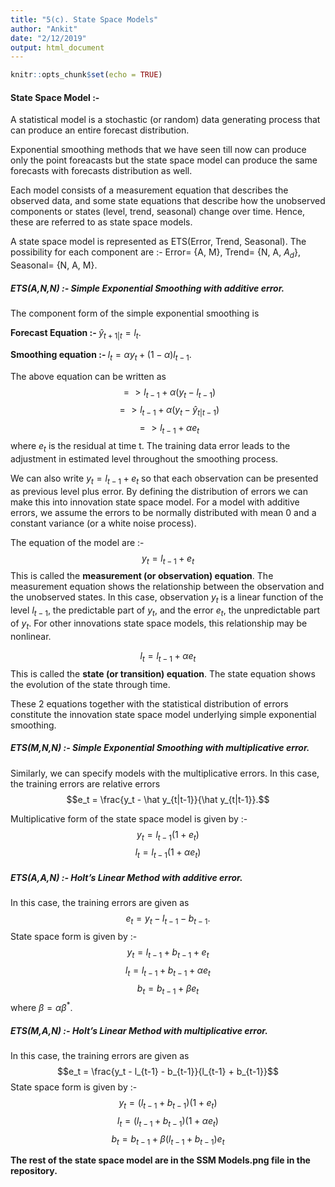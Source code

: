 ```yaml
---
title: "5(c). State Space Models"
author: "Ankit"
date: "2/12/2019"
output: html_document
---
```


```r
knitr::opts_chunk$set(echo = TRUE)
```

#### State Space Model :-
A statistical model is a stochastic (or random) data generating process that can produce an entire forecast distribution.

Exponential smoothing methods that we have seen till now can produce only the point foreacasts but the state space model can produce the same forecasts with forecasts distribution as well.

Each model consists of a measurement equation that describes the observed data, and some state equations that describe how the unobserved components or states (level, trend, seasonal) change over time. Hence, these are referred to as state space models.

A state space model is represented as ETS(Error, Trend, Seasonal). 
The possibility for each component are :- Error= {A, M}, Trend= {N, A, $A_d$}, Seasonal= {N, A, M}.

##### ETS(A,N,N) :- Simple Exponential Smoothing with additive error.

The component form of the simple exponential smoothing is 

**Forecast Equation :- ** $\hat y_{t+1|t} = l_t$.

**Smoothing equation :- ** $l_t = αy_t + (1-α)l_{t-1}$.

The above equation can be written as 
$$=> l_{t-1} + α(y_t - l_{t-1})$$
$$=> l_{t-1} + α(y_t - \hat y_{t|t-1})$$
$$=> l_{t-1} + αe_t$$
where $e_t$ is the residual at time t.
The training data error leads to the adjustment in estimated level throughout the smoothing process.

We can also write $y_t = l_{t-1} + e_t$ so that each observation can be presented as previous level plus error. By defining the distribution of errors we can make this into innovation state space model. 
For a model with additive errors, we assume the errors to be normally distributed with mean 0 and a constant variance (or a white noise process).

The equation of the model are :-
$$y_t = l_{t-1} + e_t$$ This is called the **measurement (or observation) equation**.
The measurement equation shows the relationship between the observation and the unobserved states.
In this case, observation $y_t$ is a linear function of the level $l_{t−1}$, the predictable part of $y_t$, and the error $e_t$, the unpredictable part of $y_t$. For other innovations state space models, this relationship may be nonlinear.

$$l_t = l_{t-1} + αe_t$$ This is called the **state (or transition) equation**.
The state equation shows the evolution of the state through time.

These 2 equations together with the statistical distribution of errors constitute the innovation state space model underlying simple exponential smoothing.

##### ETS(M,N,N) :- Simple Exponential Smoothing with multiplicative error.

Similarly, we can specify models with the multiplicative errors. In this case, the training errors are relative errors $$e_t = \frac{y_t - \hat y_{t|t-1}}{\hat y_{t|t-1}}.$$

Multiplicative form of the state space model is given by :-
$$y_t = l_{t-1}(1 + e_t)$$
$$l_t = l_{t-1}(1 + αe_t)$$

##### ETS(A,A,N) :- Holt's Linear Method with additive error.

In this case, the training errors are given as $$e_t = y_t - l_{t-1} - b_{t-1}.$$
State space form is given by :-
$$y_t = l_{t-1}+ b_{t-1} + e_t$$
$$l_t = l_{t-1}+ b_{t-1} + αe_t$$
$$b_t = b_{t-1} + βe_t$$
where $β = αβ^*$.

##### ETS(M,A,N) :- Holt's Linear Method with multiplicative error.

In this case, the training errors are given as $$e_t = \frac{y_t - l_{t-1} - b_{t-1}}{l_{t-1} + b_{t-1}}$$
State space form is given by :-
$$y_t = (l_{t-1}+ b_{t-1})(1 + e_t)$$
$$l_t = (l_{t-1}+ b_{t-1})(1 + αe_t)$$
$$b_t = b_{t-1} + β(l_{t-1}+ b_{t-1})e_t$$

**The rest of the state space model are in the SSM Models.png file in the repository.**

